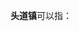 '''头道镇'''可以指：
{{PRC admin/disambig|21/12/24/113/000|22/05/82/103/000|22/24/06/102/000}}
{{disambig|cat=三字中国镇名消歧义}}